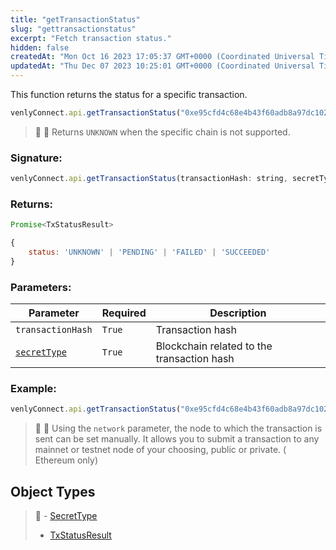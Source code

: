 ```yaml
---
title: "getTransactionStatus"
slug: "gettransactionstatus"
excerpt: "Fetch transaction status."
hidden: false
createdAt: "Mon Oct 16 2023 17:05:37 GMT+0000 (Coordinated Universal Time)"
updatedAt: "Thu Dec 07 2023 10:25:01 GMT+0000 (Coordinated Universal Time)"
---
```

This function returns the status for a specific transaction. 

```javascript
venlyConnect.api.getTransactionStatus("0xe95cfd4c68e4b43f60adb8a97dc10264ad0046518946a768d980ee454e492645", "ETHEREUM");
```

> 📘 🧙 Returns `UNKNOWN` when the specific chain is not supported.

### Signature:

```javascript
venlyConnect.api.getTransactionStatus(transactionHash: string, secretType: SecretType): Promise<TxStatusResult>
```

### Returns:

```javascript
Promise<TxStatusResult>
```

```javascript
{
    status: 'UNKNOWN' | 'PENDING' | 'FAILED' | 'SUCCEEDED'
}
```

### Parameters:

| Parameter                                               | Required | Description                                |
| ------------------------------------------------------- | -------- | ------------------------------------------ |
| `transactionHash`                                       | `True`   | Transaction hash                           |
| [`secretType`](https://venly.readme.io/docs/secrettype) | `True`   | Blockchain related to the transaction hash |

### Example:

```javascript
venlyConnect.api.getTransactionStatus("0xe95cfd4c68e4b43f60adb8a97dc10264ad0046518946a768d980ee454e492645", "ETHEREUM");
```

> 📘 🧙 Using the `network` parameter, the node to which the transaction is sent can be set manually.  It allows you to submit a transaction to any mainnet or testnet node of your choosing, public or private. ( Ethereum only)

## Object Types

> 📘 - [SecretType](https://venly.readme.io/docs/secrettype)
> - [TxStatusResult](https://venly.readme.io/docs/txstatusresult)
